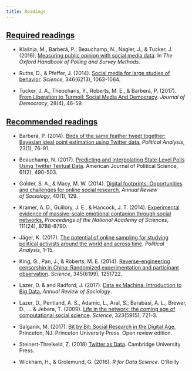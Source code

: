 ```yaml
---
title: Readings
---
```


<div class="panel-group">
<div class="panel panel-default">
<div class="panel-heading">

<h2 id="key" class="panel-title">
<a data-toggle="collapse" href="#collapse1">Required readings</a>
</h2>
</div>
<div id="collapse1" class="panel-collapse collapse in" style="margin:12px">

<ul>

<li><p>Klašnja, M., Barberá, P., Beauchamp, N., Nagler, J., & Tucker, J. (2016). <a href="https://github.com/pablobarbera/text-analysis-vienna/blob/master/slides/oxford-chapter.pdf">Measuring public opinion with social media data</a>. In <i>The Oxford Handbook of Polling and Survey Methods.</i></p></li>
<li><p>Ruths, D., & Pfeffer, J. (2014). <a href="http://science.sciencemag.org/content/346/6213/1063.full">Social media for large studies of behavior</a>. <i>Science</i>, 346(6213), 1063-1064.</p></li>
<li><p>Tucker, J. A., Theocharis, Y., Roberts, M. E., & Barberá, P. (2017). <a href="https://github.com/pablobarbera/text-analysis-vienna/blob/master/slides/tucker-et-al-JOD.pdf">From Liberation to Turmoil: Social Media And Democracy</a>. <i>Journal of Democracy</i>, 28(4), 46-59.</p></li>
</ul>

</div>
</div>
</div>

<div class="panel-group">
<div class="panel panel-default">
<div class="panel-heading">


<h2 id="key" class="panel-title">
<a data-toggle="collapse" href="#collapse2">Recommended readings</a>
</h2>
</div>
<div id="collapse2" class="panel-collapse collapse in" style="margin:12px">

<ul>

<li><p>Barberá, P. (2014). <a href="https://www.cambridge.org/core/journals/political-analysis/article/div-classtitlebirds-of-the-same-feather-tweet-together-bayesian-ideal-point-estimation-using-twitter-datadiv/91E37205F69AEA32EF27F12563DC2A0A">Birds of the same feather tweet together: Bayesian ideal point estimation using Twitter data.</a> <i>Political Analysis</i>, 23(1), 76-91.</p>
</li>

<li><p>Beauchamp, N. (2017). <a href="http://onlinelibrary.wiley.com/doi/10.1111/ajps.12274/full">Predicting and Interpolating State‐Level Polls Using Twitter Textual Data</a>. American Journal of Political Science, 61(2), 490-503.</p></li>



<li><p>Golder, S. A., & Macy, M. W. (2014). <a href="http://www.annualreviews.org/doi/full/10.1146/annurev-soc-071913-043145">Digital footprints: Opportunities and challenges for online social research.</a> <i>Annual Review of Sociology</i>, 40(1), 129.</p>
</li>

<li><p>Kramer, A. D., Guillory, J. E., & Hancock, J. T. (2014). <a href="http://www.pnas.org/content/111/24/8788.short">Experimental evidence of massive-scale emotional contagion through social networks.</a> <i>Proceedings of the National Academy of Sciences</i>, 111(24), 8788-8790.<p>
</li>

<li><p>Jäger, K. (2017). <a href="https://www.cambridge.org/core/journals/political-analysis/article/potential-of-online-sampling-for-studying-political-activists-around-the-world-and-across-time/8F6159C4242EA2F443E2B0DACC0DA9F0">The potential of online sampling for studying political activists around the world and across time</a>. <i>Political Analysis</i>, 1-15.</p></li>

<li><p>King, G., Pan, J., & Roberts, M. E. (2014). <a href="http://scholar.harvard.edu/files/gking/files/experiment_0.pdf">Reverse-engineering censorship in China: Randomized experimentation and participant observation</a>. <i>Science</i>, 345(6199), 1251722.</p>
</li>

<li><p>Lazer, D. & and Radford, J. (2017). <a href="http://www.annualreviews.org/doi/abs/10.1146/annurev-soc-060116-053457">Data ex Machina: Introduction to Big Data.</a> <i>Annual Review of Sociology</i>.</p>
</li>
<li><p>Lazer, D., Pentland, A. S., Adamic, L., Aral, S., Barabasi, A. L., Brewer, D., ... & Jebara, T. (2009). <a href="http://fowler.ucsd.edu/computational_social_science.pdf">Life in the network: the coming age of computational social science</a>. <i>Science</i>, 323(5915), 721-3.</p>
</li>

<li><p>Salganik, M. (2017). <a href="http://www.bitbybitbook.com/">Bit by Bit: Social Research in the Digital Age.</a> Princeton, NJ: Princeton University Press. Open review edition.</p>
</li>

<li><p>Steinert-Threlkeld, Z. (2018) <a href="https://www.cambridge.org/core/elements/twitter-as-data/27B3DE20C22E12E162BFB173C5EB2592">Twitter as Data</a>. Cambridge University Press.<p></li>

<li><p>Wickham, H., & Grolemund, G. (2016). <i>R for Data Science</i>. O’Reilly</p></li>
</ul>

</div>
</div>
</div>

